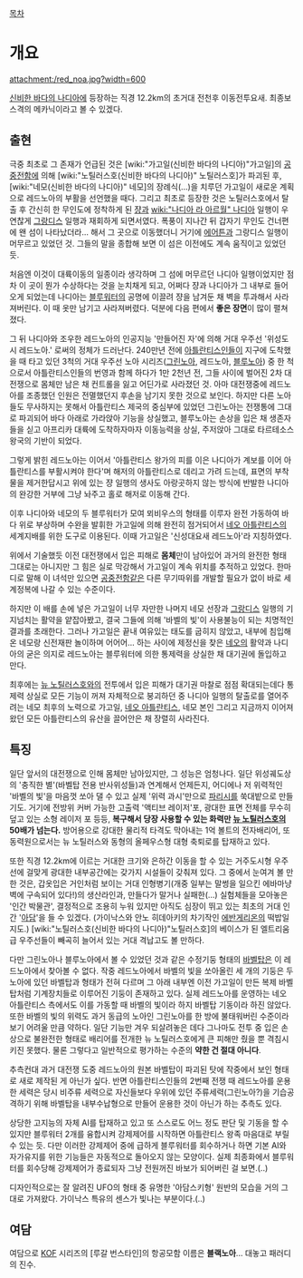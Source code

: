 [[목차]]
= 개요 =
attachment:/red_noa.jpg?width=600

[[신비한 바다의 나디아]]에 등장하는 직경 12.2km의 초거대 전천후 이동전투요새. 최종보스격의 메카닉이라고 볼 수 있겠다.

== 출현 ==
극중 최초로 그 존재가 언급된 것은 [wiki:"가고일(신비한 바다의 나디아)"가고일]의 [[공중전함]]에 의해 [wiki:"노틸러스호(신비한 바다의 나디아)" 노틸러스호]가 파괴된 후, [wiki:"네모(신비한 바다의 나디아)" 네모]의 장례식(...)을 치루던 가고일이 새로운 계획으로 레드노아의 부활을 선언했을 때다. 그리고 최초로 등장한 것은 노틸러스호에서 탈출 후 간신히 한 무인도에 정착하게 된 [[쟝]]과 [[wiki:"나디아 라 아르월" 나디아]] 일행이 우연찮게 [[그랑디스]] 일행과 재회하게 되면서였다. 폭풍이 지나간 뒤 갑자기 무인도 건너편에 왠 섬이 나타났더라... 해서 그 곳으로 이동했더니 거기에 [[에어튼]]과 그랑디스 일행이 머무르고 있었던 것. 그들의 말을 종합해 보면 이 섬은 이전에도 계속 움직이고 있었던 듯.

처음엔 이것이 대륙이동의 일종이라 생각하며 그 섬에 머무르던 나디아 일행이었지만 점차 이 곳이 뭔가 수상하다는 것을 눈치채게 되고, 어쩌다 쟝과 나디아가 그 내부로 들어오게 되었는데 나디아는 [[블루워터]]의 공명에 이끌려 쟝을 남겨둔 채 벽을 투과해서 사라져버린다. 이 때 옷만 남기고 사라져버렸다. 덕분에 다음 편에서 '''좋은 장면'''이 많이 펼쳐졌다. 

그 뒤 나디아와 조우한 레드노아의 인공지능 '만들어진 자'에 의해 거대 우주선 '위성도시 레드노아.' 로써의 정체가 드러난다. 240만년 전에 [[아틀란티스]]인들이 지구에 도착했을 때 타고 있던 3척의 거대 우주선 노아 시리즈([[그린노아]], 레드노아, [[블루노아]]) 중 한 척으로서 아틀란티스인들의 번영과 함께 하다가 1만 2천년 전, 그들 사이에 벌어진 2차 대전쟁으로 몸체만 남은 채 컨트롤을 잃고 어딘가로 사라졌던 것. 아마 대전쟁중에 레드노아를 조종했던 인원은 전멸했던지 후손을 남기지 못한 것으로 보인다. 하지만 다른 노아들도 무사하지는 못해서 아틀란티스 제국의 중심부에 있었던 그린노아는 전쟁통에 그대로 파괴되어 바다 아래로 가라앉아 기능을 상실했고, 블루노아는 손상을 입은 채 생존자들을 싣고 아프리카 대륙에 도착하자마자 이동능력을 상실, 주저앉아 그대로 타르테소스 왕국의 기반이 되었다. 

그렇게 밝힌 레드노아는 이어서 '아틀란티스 왕가의 피를 이은 나디아가 계보를 이어 아틀란티스를 부활시켜야 한다'며 해저의 아틀란티스로 데리고 가려 드는데, 표면의 부착물을 제거한답시고 위에 있는 쟝 일행의 생사도 아랑곳하지 않는 방식에 반발한 나디아의 완강한 거부에 그냥 놔주고 홀로 해저로 이동해 간다. 

이후 나디아와 네모의 두 블루워터가 모여 뫼비우스의 형태를 이루자 완전 가동하여 바다 위로 부상하며 수완을 발휘한 가고일에 의해 완전히 점거되어서 [[네오 아틀란티스]]의 세계지배를 위한 도구로 이용된다. 이때 가고일은 '신성대요새 레드노아'라 지칭하였다. 

위에서 기술했듯 이전 대전쟁에서 입은 피해로 '''몸체'''만이 남아있어 과거의 완전한 형태 그대로는 아니지만 그 힘은 실로 막강해서 가고일이 계속 위치를 추적하고 있었다. 한마디로 말해 이 녀석만 있으면 [[공중전함]]같은 다른 무기따위를 개발할 필요가 없이 바로 세계정복에 나갈 수 있는 수준이다.
 
하지만 이 배를 손에 넣은 가고일이 너무 자만한 나머지 네모 선장과 [[그랑디스]] 일행의 기지넘치는 활약을 얕잡아봤고, 결국 그들에 의해 '바벨의 빛'이 사용불능이 되는 치명적인 결과를 초래한다. 그러나 가고일은 끝내 여유있는 태도를 굽히지 않았고, 내부에 침입해온 네모랑 신전재판 놀이하며 어어어... 하는 사이에 제정신을 찾은 [[네오]]의 활약과 나디아의 굳은 의지로 레드노아는 블루워터에 의한 통제력을 상실한 채 대기권에 돌입하고 만다. 

최후에는 [[뉴 노틸러스호]]와의 전투에서 입은 피해가 대기권 마찰로 점점 확대되는데다 통제력 상실로 모든 기능이 꺼져 자체적으로 붕괴하던 중 나디아 일행의 탈출로를 열어주려는 네모 최후의 노력으로 가고일, [[네오 아틀란티스]], 네모 본인 그리고 지금까지 이어져왔던 모든 아틀란티스의 유산을 끌어안은 채 장렬히 사라진다.

== 특징 ==
일단 앞서의 대전쟁으로 인해 몸체만 남아있지만, 그 성능은 엄청나다. 일단 위성궤도상의 '충직한 별'(바벨탑 전용 반사위성들)과 연계해서 언제든지, 어디에나 저 위력적인 '바벨의 빛'을 마음껏 쏘아 댈 수 있고 실제 '위력 과시'만으로 [[파리]]시를 쑥대밭으로 만들기도. 거기에 전방위 커버 가능한 고출력 '액티브 레이저'포, 광대한 표면 전체를 무수히 덮고 있는 소형 레이저 포 등등, '''복구해서 당장 사용할 수 있는 화력만 [[뉴 노틸러스호]]의 50배가 넘는다.''' 방어용으로 강대한 물리적 타격도 막아내는 1억 볼트의 전자배리어, 또 동력원으로서는 뉴 노틸러스와 동형의 올페우스형 대형 축퇴로를 탑재하고 있다.

또한 직경 12.2km에 이르는 거대한 크기와 은하간 이동을 할 수 있는 거주도시형 우주선에 걸맞게 광대한 내부공간에는 갖가지 시설들이 갖춰져 있다. 그 중에서 눈여겨 볼 만한 것은, 갑옷입은 거인처럼 보이는 거대 인형병기(개중 일부는 말썽을 일으킨 에바마냥 벽에 구속되어 있다!)의 생산라인과, 만들다가 말거나 실패한(...) 실험체들을 모아놓은 '인간 박물관', 결정적으로 조용히 누워 있지만 아직도 심장이 뛰고 있는 최초의 거대 인간 '[[아담]]'을 들 수 있겠다. (가이낙스와 안노 히데아키의 차기작인 [[에반게리온]]의 떡밥일지도.) [wiki:"노틸러스호(신비한 바다의 나디아)"노틸러스호]의 베이스가 된 엘트리움급 우주선들이 빼곡히 늘어서 있는 거대 격납고도 볼 만하다. 

다만 그린노아나 블루노아에서 볼 수 있었던 것과 같은 수정기둥 형태의 [[바벨탑]]은 이 레드노아에서 찾아볼 수 없다. 작중 레드노아에서 바벨의 빛을 쏘아올린 세 개의 기둥은 두 노아에 있던 바벨탑과 형태가 전혀 다르며 그 아래 내부엔 이전 가고일이 만든 복제 바벨탑처럼 기계장치들로 이루어진 기둥이 존재하고 있다. 실제 레드노아를 운영하는 네오 아틀란티스 측에서도 이를 가동할 때 바벨의 빛이라 하지 바벨탑 기동이라 하진 않았다. 또한 바벨의 빛의 위력도 과거 동급의 노아인 그린노아를 한 방에 불태워버린 수준이라 보기 어려울 만큼 약하다. 일단 기능만 겨우 되살려놓은 데다 그나마도 전투 중 입은 손상으로 불완전한 형태로 배리어를 전개한 뉴 노틸러스호에게 큰 피해만 줬을 뿐 격침시키진 못했다. 물론 그렇다고 일반적으로 평가하는 수준의 '''약한 건 절대 아니다'''. 

추측컨대 과거 대전쟁 도중 레드노아의 원본 바벨탑이 파괴된 탓에 작중에서 보인 형태로 새로 제작된 게 아닌가 싶다. 반면 아틀란티스인들의 2번째 전쟁 때 레드노아를 운용한 세력은 당시 비주류 세력으로 자신들보다 우위에 있던 주류세력(그린노아?)을 기습공격하기 위해 바벨탑을 내부수납형으로 만들어 운용한 것이 아닌가 하는 추측도 있다.

상당한 고지능의 자체 AI를 탑재하고 있고 또 스스로도 어느 정도 판단 및 기동을 할 수 있지만 블루워터 2개를 융합시켜 강제제어를 시작하면 아틀란티스 왕족 마음대로 부릴 수 있는 듯. 다만 이러한 강제제어 중에 급하게 블루워터를 회수하거나 하면 기본 AI와 자가유지를 위한 기능들은 자동적으로 돌아오지 않는 모양이다. 실제 최종화에서 블루워터를 회수당해 강제제어가 종료되자 그냥 전원꺼진 바보가 되어버린 걸 보면.(..)  

디자인적으로는 잘 알려진 UFO의 형태 중 유명한 '아담스키형' 원반의 모습을 거의 그대로 가져왔다. 가이낙스 특유의 센스가 빛나는 부분이다.(..)

== 여담 ==
여담으로 [[KOF]] 시리즈의 [루갈 번스타인]의 항공모함 이름은 '''블랙노아'''... 대놓고 패러디의 진수.
